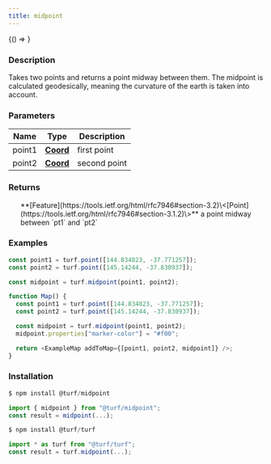 ```yaml
---
title: midpoint
---
```



<!-- Expose turf as global var for experimenting in the browser console -->

<BrowserOnly>{() => <WindowTurfGlobal turf={turf} />}</BrowserOnly>

### Description

Takes two points and returns a point midway between them. The midpoint is
calculated geodesically, meaning the curvature of the earth is taken into
account.

### Parameters

| Name   | Type                                                           | Description  |
| ------ | -------------------------------------------------------------- | ------------ |
| point1 | **[Coord](https://tools.ietf.org/html/rfc7946#section-3.1.1)** | first point  |
| point2 | **[Coord](https://tools.ietf.org/html/rfc7946#section-3.1.1)** | second point |

### Returns

<ul>
  **[Feature](https://tools.ietf.org/html/rfc7946#section-3.2)\<[Point](https://tools.ietf.org/html/rfc7946#section-3.1.2)\>** a point midway between `pt1` and `pt2`

</ul>

### Examples

```javascript
const point1 = turf.point([144.834823, -37.771257]);
const point2 = turf.point([145.14244, -37.830937]);

const midpoint = turf.midpoint(point1, point2);
```

```javascript live
function Map() {
  const point1 = turf.point([144.834823, -37.771257]);
  const point2 = turf.point([145.14244, -37.830937]);

  const midpoint = turf.midpoint(point1, point2);
  midpoint.properties["marker-color"] = "#f00";

  return <ExampleMap addToMap={[point1, point2, midpoint]} />;
}
```

### Installation

```javascript
$ npm install @turf/midpoint

import { midpoint } from "@turf/midpoint";
const result = midpoint(...);
```

```javascript
$ npm install @turf/turf

import * as turf from "@turf/turf";
const result = turf.midpoint(...);
```
